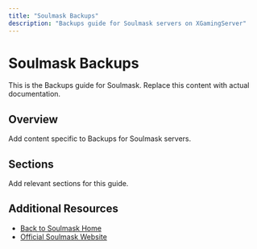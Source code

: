 ```yaml
---
title: "Soulmask Backups"
description: "Backups guide for Soulmask servers on XGamingServer"
---
```


# Soulmask Backups

This is the Backups guide for Soulmask. Replace this content with actual documentation.

## Overview

Add content specific to Backups for Soulmask servers.

## Sections

Add relevant sections for this guide.

## Additional Resources

- [Back to Soulmask Home](./index)
- [Official Soulmask Website](https://example.com)

